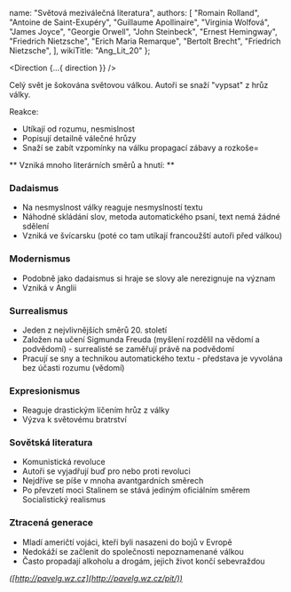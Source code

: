 
  name: "Světová meziválečná literatura",
  authors: [
      "Romain Rolland",
      "Antoine de Saint-Exupéry",
      "Guillaume Apollinaire", 
      "Virginia Wolfová",
      "James Joyce",
      "Georgie Orwell",
      "John Steinbeck",
      "Ernest Hemingway",
      "Friedrich Nietzsche",
      "Erich Maria Remarque",
      "Bertolt Brecht",
      "Friedrich Nietzsche",
  ],
  wikiTitle: "Ang_Lit_20"
};

<Direction {...{ direction }} />

Celý svět je šokována světovou válkou. Autoři se snaží "vypsat" z hrůz války.

Reakce:
- Utíkají od rozumu, nesmislnost
- Popisují detailně válečné hrůzy
- Snaží se zabít vzpomínky na válku propagací zábavy a rozkoše=

** Vzniká mnoho literárních směrů a hnutí: **

### Dadaismus
- Na nesmyslnost války reaguje nesmyslností textu
- Náhodné skládání slov, metoda automatického psaní, text nemá žádné sdělení
- Vzniká ve švícarsku (poté co tam utíkají francoužští autoři před válkou)
### Modernismus
- Podobně jako dadaismus si hraje se slovy ale nerezignuje na význam
- Vzniká v Anglii
### Surrealismus
- Jeden z nejvlivnějších směrů 20. století
- Založen na učení Sigmunda Freuda (myšlení rozdělil na vědomí a podvědomí) - surrealisté se zaměřují právě na podvědomí
- Pracují se sny a technikou automatického textu - představa je vyvolána bez účasti rozumu (vědomí)
### Expresionismus
- Reaguje drastickým líčením hrůz z války
- Výzva k světovému bratrství
### Sovětská literatura
- Komunistická revoluce
- Autoři se vyjadřují buď pro nebo proti revoluci
- Nejdříve se píše v mnoha avantgardních směrech
- Po převzetí moci Stalinem se stává jediným oficiálním směrem Socialistický realismus
### Ztracená generace
- Mladí američtí vojáci, kteří byli nasazeni do bojů v Evropě
- Nedokáží se začlenit do společnosti nepoznamenané válkou
- Často propadají alkoholu a drogám, jejich život končí sebevraždou

<i className="text-gray">([http://pavelg.wz.cz](http://pavelg.wz.cz/pit/))</i>
